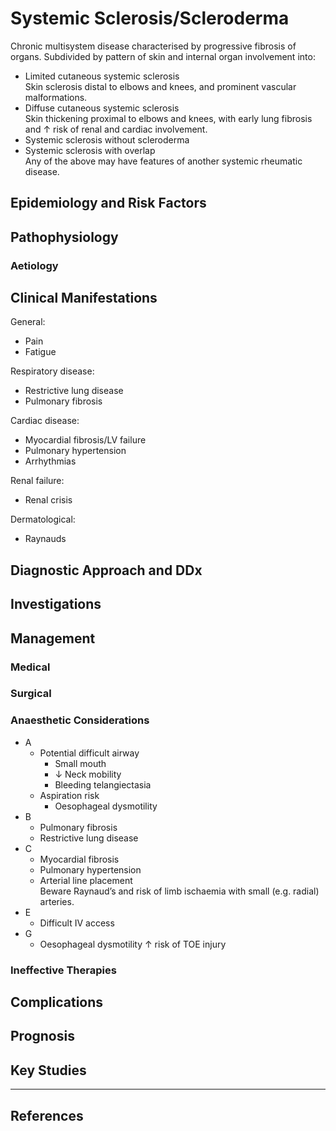 # Systemic Sclerosis/Scleroderma


Chronic multisystem disease characterised by progressive fibrosis of organs. Subdivided by pattern of skin and internal organ involvement into:

* Limited cutaneous systemic sclerosis  
Skin sclerosis distal to elbows and knees, and prominent vascular malformations.
* Diffuse cutaneous systemic sclerosis  
Skin thickening proximal to elbows and knees, with early lung fibrosis and ↑ risk of renal and cardiac involvement.
* Systemic sclerosis without scleroderma
* Systemic sclerosis with overlap  
Any of the above may have features of another systemic rheumatic disease.

## Epidemiology and Risk Factors

## Pathophysiology

### Aetiology

## Clinical Manifestations

General:

* Pain
* Fatigue


Respiratory disease:

* Restrictive lung disease
* Pulmonary fibrosis


Cardiac disease:

* Myocardial fibrosis/LV failure
* Pulmonary hypertension
* Arrhythmias


Renal failure:

* Renal crisis


Dermatological:

* Raynauds

## Diagnostic Approach and DDx

## Investigations

## Management

### Medical

### Surgical

### Anaesthetic Considerations

* A
	* Potential difficult airway
		* Small mouth
		* ↓ Neck mobility
		* Bleeding telangiectasia
	* Aspiration risk
		* Oesophageal dysmotility
* B
	* Pulmonary fibrosis
	* Restrictive lung disease
* C
	* Myocardial fibrosis
	* Pulmonary hypertension
	* Arterial line placement  
	Beware Raynaud's and risk of limb ischaemia with small (e.g. radial) arteries.
* E
	* Difficult IV access
* G
	* Oesophageal dysmotility ↑ risk of TOE injury


### Ineffective Therapies

## Complications

## Prognosis

## Key Studies


---

## References

